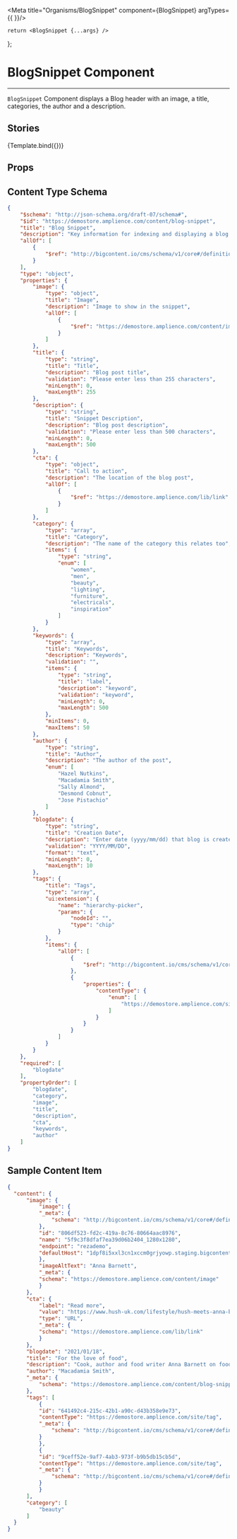 
<Meta 
    title="Organisms/BlogSnippet" 
    component={BlogSnippet} 
    argTypes={{
    }}/>

    return <BlogSnippet {...args} />
};

# BlogSnippet Component
---

`BlogSnippet` Component displays a Blog header with an image, a title, categories, the author and
a description.

## Stories

<Canvas>
  <Story 
    name="BlogSnippet"
    args={{ 
            "image": {
                "image": {
                "_meta": {
                    "schema": "http://bigcontent.io/cms/schema/v1/core#/definitions/image-link"
                },
                "id": "806df523-fd2c-419a-8c76-80664aac8976",
                "name": "5f9c3f8dfaf7ea39d06b2404_1280x1280",
                "endpoint": "rezademo",
                "defaultHost": "1dpf8i5xxl3cn1xccm0grjyowp.staging.bigcontent.io"
                },
                "imageAltText": "Anna Barnett",
                "_meta": {
                "schema": "https://demostore.amplience.com/content/image"
                }
            },
            "cta": {
                "label": "Read more",
                "value": "https://www.hush-uk.com/lifestyle/hush-meets-anna-barnett.html",
                "type": "URL",
                "_meta": {
                "schema": "https://demostore.amplience.com/lib/link"
                }
            },
            "blogdate": "2021/01/18",
            "title": "For the love of food",
            "description": "Cook, author and food writer Anna Barnett on food, friendship and how \nshe’s determined to make every mealtime special",
            "author": "Macadamia Smith",
            "_meta": {
                "schema": "https://demostore.amplience.com/content/blog-snippet"
            },
            "tags": [
                {
                "id": "641492c4-215c-42b1-a90c-d43b358e9e73",
                "contentType": "https://demostore.amplience.com/site/tag",
                "_meta": {
                    "schema": "http://bigcontent.io/cms/schema/v1/core#/definitions/content-reference"
                }
                },
                {
                "id": "9ceff52e-9af7-4ab3-973f-b9b5db15cb5d",
                "contentType": "https://demostore.amplience.com/site/tag",
                "_meta": {
                    "schema": "http://bigcontent.io/cms/schema/v1/core#/definitions/content-reference"
                }
                }
            ],
            "category": [
                "beauty"
            ]
    }}>
    {Template.bind({})}
   </Story>
</Canvas>

## Props

<ArgsTable of={BlogSnippet} />

## Content Type Schema

```json
{
    "$schema": "http://json-schema.org/draft-07/schema#",
    "$id": "https://demostore.amplience.com/content/blog-snippet",
    "title": "Blog Snippet",
    "description": "Key information for indexing and displaying a blog post",
    "allOf": [
        {
            "$ref": "http://bigcontent.io/cms/schema/v1/core#/definitions/content"
        }
    ],
    "type": "object",
    "properties": {
        "image": {
            "type": "object",
            "title": "Image",
            "description": "Image to show in the snippet",
            "allOf": [
                {
                    "$ref": "https://demostore.amplience.com/content/image"
                }
            ]
        },
        "title": {
            "type": "string",
            "title": "Title",
            "description": "Blog post title",
            "validation": "Please enter less than 255 characters",
            "minLength": 0,
            "maxLength": 255
        },
        "description": {
            "type": "string",
            "title": "Snippet Description",
            "description": "Blog post description",
            "validation": "Please enter less than 500 characters",
            "minLength": 0,
            "maxLength": 500
        },
        "cta": {
            "type": "object",
            "title": "Call to action",
            "description": "The location of the blog post",
            "allOf": [
                {
                    "$ref": "https://demostore.amplience.com/lib/link"
                }
            ]
        },
        "category": {
            "type": "array",
            "title": "Category",
            "description": "The name of the category this relates too",
            "items": {
                "type": "string",
                "enum": [
                    "women",
                    "men",
                    "beauty",
                    "lighting",
                    "furniture",
                    "electricals",
                    "inspiration"
                ]
            }
        },
        "keywords": {
            "type": "array",
            "title": "Keywords",
            "description": "Keywords",
            "validation": "",
            "items": {
                "type": "string",
                "title": "label",
                "description": "keyword",
                "validation": "keyword",
                "minLength": 0,
                "maxLength": 500
            },
            "minItems": 0,
            "maxItems": 50
        },
        "author": {
            "type": "string",
            "title": "Author",
            "description": "The author of the post",
            "enum": [
                "Hazel Nutkins",
                "Macadamia Smith",
                "Sally Almond",
                "Desmond Cobnut",
                "Jose Pistachio"
            ]
        },
        "blogdate": {
            "type": "string",
            "title": "Creation Date",
            "description": "Enter date (yyyy/mm/dd) that blog is created",
            "validation": "YYYY/MM/DD",
            "format": "text",
            "minLength": 0,
            "maxLength": 10
        },
        "tags": {
            "title": "Tags",
            "type": "array",
            "ui:extension": {
                "name": "hierarchy-picker",
                "params": {
                    "nodeId": "",
                    "type": "chip"
                }
            },
            "items": {
                "allOf": [
                    {
                        "$ref": "http://bigcontent.io/cms/schema/v1/core#/definitions/content-reference"
                    },
                    {
                        "properties": {
                            "contentType": {
                                "enum": [
                                    "https://demostore.amplience.com/site/tag"
                                ]
                            }
                        }
                    }
                ]
            }
        }
    },
    "required": [
        "blogdate"
    ],
    "propertyOrder": [
        "blogdate",
        "category",
        "image",
        "title",
        "description",
        "cta",
        "keywords",
        "author"
    ]
}
```

## Sample Content Item

```json
{
  "content": {
      "image": {
          "image": {
          "_meta": {
              "schema": "http://bigcontent.io/cms/schema/v1/core#/definitions/image-link"
          },
          "id": "806df523-fd2c-419a-8c76-80664aac8976",
          "name": "5f9c3f8dfaf7ea39d06b2404_1280x1280",
          "endpoint": "rezademo",
          "defaultHost": "1dpf8i5xxl3cn1xccm0grjyowp.staging.bigcontent.io"
          },
          "imageAltText": "Anna Barnett",
          "_meta": {
          "schema": "https://demostore.amplience.com/content/image"
          }
      },
      "cta": {
          "label": "Read more",
          "value": "https://www.hush-uk.com/lifestyle/hush-meets-anna-barnett.html",
          "type": "URL",
          "_meta": {
          "schema": "https://demostore.amplience.com/lib/link"
          }
      },
      "blogdate": "2021/01/18",
      "title": "For the love of food",
      "description": "Cook, author and food writer Anna Barnett on food, friendship and how \nshe’s determined to make every mealtime special",
      "author": "Macadamia Smith",
      "_meta": {
          "schema": "https://demostore.amplience.com/content/blog-snippet"
      },
      "tags": [
          {
          "id": "641492c4-215c-42b1-a90c-d43b358e9e73",
          "contentType": "https://demostore.amplience.com/site/tag",
          "_meta": {
              "schema": "http://bigcontent.io/cms/schema/v1/core#/definitions/content-reference"
          }
          },
          {
          "id": "9ceff52e-9af7-4ab3-973f-b9b5db15cb5d",
          "contentType": "https://demostore.amplience.com/site/tag",
          "_meta": {
              "schema": "http://bigcontent.io/cms/schema/v1/core#/definitions/content-reference"
          }
          }
      ],
      "category": [
          "beauty"
      ]
  }
}
```
